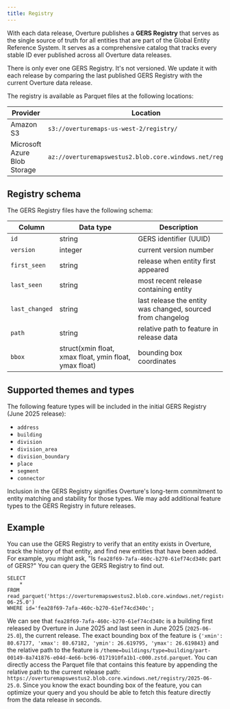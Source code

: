 ```yaml
---
title: Registry
---
```



With each data release, Overture publishes a **GERS Registry** that serves as the single source of truth for all entities that are part of the Global Entity Reference System. It serves as a comprehensive catalog that tracks every stable ID ever published across all Overture data releases.

There is only ever one GERS Registry. It's not versioned. We update it with each release by comparing the last published GERS Registry with the current Overture data release. 

The registry is available as Parquet files at the following locations:

| Provider | Location |
| ----------- | -------- |
| Amazon S3 | `s3://overturemaps-us-west-2/registry/` |
| Microsoft Azure Blob Storage | `az://overturemapswestus2.blob.core.windows.net/registry/` |


## Registry schema

The GERS Registry files have the following schema:

| Column | Data type | Description |
|-------|------|-------------|
| `id` | string | GERS identifier (UUID) |
| `version` | integer | current version number |
| `first_seen` | string | release when entity first appeared |
| `last_seen` | string | most recent release containing entity |
| `last_changed` | string | last release the entity was changed, sourced from changelog |
| `path` | string | relative path to feature in release data |
| `bbox` | struct(xmin float, xmax float, ymin float, ymax float) | bounding box coordinates | 


## Supported themes and types

The following feature types will be included in the initial GERS Registry (June 2025 release):

- `address`
- `building`
- `division`
- `division_area`
- `division_boundary`
- `place`
- `segment`
- `connector`

Inclusion in the GERS Registry signifies Overture's long-term commitment to entity matching and stability for those types. We may add additional feature types to the GERS Registry in future releases.


## Example

You can use the GERS Registry to verify that an entity exists in Overture, track the history of that entity, and find new entities that have been added. For example, you might ask, "Is `fea28f69-7afa-460c-b270-61ef74cd340c` part of GERS?" You can query the GERS Registry to find out.  

```
SELECT 
    *
FROM read_parquet('https://overturemapswestus2.blob.core.windows.net/registry/2025-06-25.0')
WHERE id='fea28f69-7afa-460c-b270-61ef74cd340c';
```

We can see that `fea28f69-7afa-460c-b270-61ef74cd340c` is a building first released by Overture in June 2025 and last seen in June 2025 (`2025-06-25.0`), the current release. The exact bounding box of the feature is `{'xmin': 80.67177, 'xmax': 80.67182, 'ymin': 26.619795, 'ymax': 26.619843}` and the relative path to the feature is `/theme=buildings/type=building/part-00149-8a741876-e04d-4e66-bc96-0171910fa1b1-c000.zstd.parquet`. You can directly access the Parquet file that contains this feature by appending the relative path to the current release path: `https://overturemapswestus2.blob.core.windows.net/registry/2025-06-25.0`. Since you know the exact bounding box of the feature, you can optimize your query and you should be able to fetch this feature directly from the data release in seconds. 


